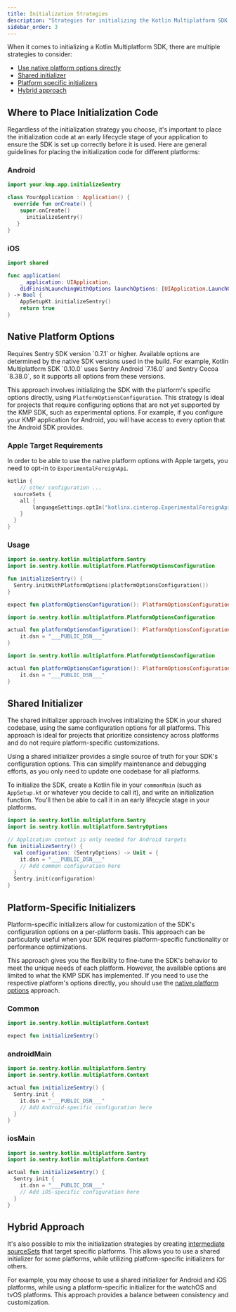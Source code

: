 ```yaml
---
title: Initialization Strategies
description: "Strategies for initializing the Kotlin Multiplatform SDK."
sidebar_order: 3
---
```


When it comes to initializing a Kotlin Multiplatform SDK, there are multiple strategies to consider:

- [Use native platform options directly](#native-platform-options)
- [Shared initializer](#shared-initializer)
- [Platform specific initializers](#platform-specific-initializers)
- [Hybrid approach](#hybrid-approach)

## Where to Place Initialization Code

Regardless of the initialization strategy you choose, it's important to place the initialization code at an early lifecycle stage of your application to ensure the SDK is set up correctly before it is used.
Here are general guidelines for placing the initialization code for different platforms:

### Android

```kotlin {filename:MainActivity.kt}
import your.kmp.app.initializeSentry

class YourApplication : Application() {
  override fun onCreate() {
    super.onCreate()
      initializeSentry()
   }
}
```

### iOS

```swift {filename:AppDelegate.swift}
import shared

func application(
    _ application: UIApplication,
    didFinishLaunchingWithOptions launchOptions: [UIApplication.LaunchOptionsKey : Any]? = nil
) -> Bool {
    AppSetupKt.initializeSentry()
    return true
}
```

## Native Platform Options

<Note>
Requires Sentry SDK version `0.7.1` or higher.
</Note>
<Note>
Available options are determined by the native SDK versions used in the build.
For example, Kotlin Multiplatform SDK `0.10.0` uses Sentry Android `7.16.0` and Sentry Cocoa `8.38.0`, so it supports all options from these versions.
</Note>

This approach involves initializing the SDK with the platform's specific options directly, using `PlatformOptionsConfiguration`. This strategy is ideal for projects that require configuring options that are not yet supported by the KMP SDK, such as experimental options.
For example, if you configure your KMP application for Android, you will have access to every option that the Android SDK provides.

### Apple Target Requirements

In order to be able to use the native platform options with Apple targets, you need to opt-in to `ExperimentalForeignApi`.

```kotlin {filename:build.gradle.kts}
kotlin {
    // other configuration ...
  sourceSets {
    all {
        languageSettings.optIn("kotlinx.cinterop.ExperimentalForeignApi")
    }
  }
}
```

### Usage

```kotlin {filename:SentrySetup.kt}{tabTitle: commonMain}
import io.sentry.kotlin.multiplatform.Sentry
import io.sentry.kotlin.multiplatform.PlatformOptionsConfiguration

fun initializeSentry() {
  Sentry.initWithPlatformOptions(platformOptionsConfiguration())
}

expect fun platformOptionsConfiguration(): PlatformOptionsConfiguration
```

```kotlin {filename:SentrySetup.ios.kt}{tabTitle: iosMain}
import io.sentry.kotlin.multiplatform.PlatformOptionsConfiguration

actual fun platformOptionsConfiguration(): PlatformOptionsConfiguration = {
    it.dsn = "___PUBLIC_DSN___"
}
```

```kotlin {filename:SentrySetup.android.kt}{tabTitle: androidMain}
import io.sentry.kotlin.multiplatform.PlatformOptionsConfiguration

actual fun platformOptionsConfiguration(): PlatformOptionsConfiguration = {
    it.dsn = "___PUBLIC_DSN___"
}
```

## Shared Initializer

The shared initializer approach involves initializing the SDK in your shared codebase, using the same configuration options for all platforms. This approach is ideal for projects that prioritize consistency across platforms and do not require platform-specific customizations.

Using a shared initializer provides a single source of truth for your SDK's configuration options. This can simplify maintenance and debugging efforts, as you only need to update one codebase for all platforms.

To initialize the SDK, create a Kotlin file in your `commonMain` (such as `AppSetup.kt` or whatever you decide to call it), and write an initialization function. You'll then be able to call it in an early lifecycle stage in your platforms.


```kotlin {filename:AppSetup.kt}
import io.sentry.kotlin.multiplatform.Sentry
import io.sentry.kotlin.multiplatform.SentryOptions

// Application context is only needed for Android targets
fun initializeSentry() {
  val configuration: (SentryOptions) -> Unit = {
    it.dsn = "___PUBLIC_DSN___"
    // Add common configuration here
  }
  Sentry.init(configuration)
}
```

## Platform-Specific Initializers

Platform-specific initializers allow for customization of the SDK's configuration options on a per-platform basis. This approach can be particularly useful when your SDK requires platform-specific functionality or performance optimizations.

This approach gives you the flexibility to fine-tune the SDK's behavior to meet the unique needs of each platform.
However, the available options are limited to what the KMP SDK has implemented.
If you need to use the respective platform's options directly, you should use the [native platform options](#native-platform-options) approach.

### Common

```kotlin {filename:commonMain/AppSetup.kt}
import io.sentry.kotlin.multiplatform.Context

expect fun initializeSentry()
```

### androidMain


```kotlin {filename:androidMain/AppSetup.kt}
import io.sentry.kotlin.multiplatform.Sentry
import io.sentry.kotlin.multiplatform.Context

actual fun initializeSentry() {
  Sentry.init {
    it.dsn = "___PUBLIC_DSN___"
    // Add Android-specific configuration here
  }
}
```

### iosMain


```kotlin {filename:iosMain/AppSetup.kt}
import io.sentry.kotlin.multiplatform.Sentry
import io.sentry.kotlin.multiplatform.Context

actual fun initializeSentry() {
  Sentry.init {
    it.dsn = "___PUBLIC_DSN___"
    // Add iOS-specific configuration here
  }
}
```

## Hybrid Approach

It's also possible to mix the initialization strategies by creating [intermediate sourceSets](https://kotlinlang.org/docs/multiplatform-hierarchy.html) that target specific platforms. This allows you to use a shared initializer for some platforms, while utilizing platform-specific initializers for others.

For example, you may choose to use a shared initializer for Android and iOS platforms, while using a platform-specific initializer for the watchOS and tvOS platforms. This approach provides a balance between consistency and customization.
